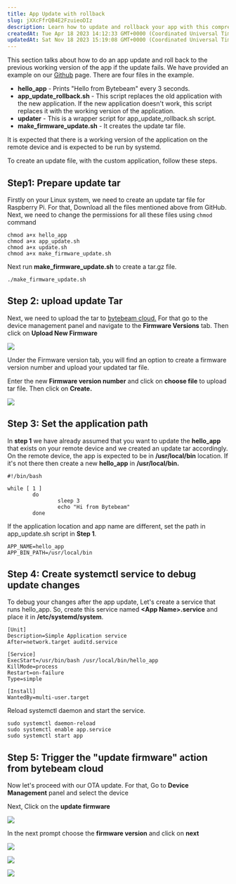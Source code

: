 ```yaml
---
title: App Update with rollback
slug: jXXcFfrQB4E2FzuieoDIz
description: Learn how to update and rollback your app with this comprehensive document. It includes step-by-step instructions and an example on GitHub with four essential files. Discover how to set the application path, integrate it with systemd, create an update tar
createdAt: Tue Apr 18 2023 14:12:33 GMT+0000 (Coordinated Universal Time)
updatedAt: Sat Nov 18 2023 15:19:08 GMT+0000 (Coordinated Universal Time)
---
```


This section talks about how to do an app update and roll back to the previous working version of the app if the update fails. We have provided an example on our [Github](https://github.com/bytebeamio/uplink/tree/main/examples/rpi/updates/app_update_rollback) page. There are four files in the example.

- **hello\_app** - Prints "Hello from Bytebeam" every 3 seconds.
- **app\_update\_rollback.sh** - This script replaces the old application with the new application. If the new application doesn't work, this script replaces it with the working version of the application.
- **updater** - This is a wrapper script for app\_update\_rollback.sh script.
- **make\_firmware\_update.sh** - It creates the update tar file.

It is expected that there is a working version of the application on the remote device and is expected to be run by systemd.

To create an update file, with the custom application, follow these steps.

## Step1: Prepare update tar

Firstly on your Linux system, we need to create an update tar file for Raspberry Pi. For that, Download all the files mentioned above from GitHub. Next, we need to change the permissions for all these files using `chmod` command

```shell
chmod a+x hello_app
chmod a+x app_update.sh
chmod a+x update.sh
chmod a+x make_firmware_update.sh 
```

Next run **make\_firmware\_update.sh** to create a tar.gz file.

```shell
./make_firmware_update.sh
```

## Step 2: upload update Tar

Next, we need to upload the tar to [bytebeam cloud.](https://cloud.bytebeam.io/) For that go to the device management panel and navigate to the **Firmware Versions** tab. Then click on **Upload New Firmware**

![](/assets/fMbfI0lXT9lFhIIRrYdAH_linuxdocsupdaterollback2.png)


Under the Firmware version tab, you will find an option to create a firmware version number and upload your updated tar file.

Enter the new **Firmware version number**  and click on **choose file** to upload tar file. Then click on **Create.**&#x20;

![](/assets/mfmYWY5U600UFfpMEUZyP_linuxdocsupdaterollback6.png)

## Step 3: Set the application path

In **step 1** we have already assumed that you want to update the **hello\_app** that exists on your remote device and we created an update tar accordingly. On the remote device, the app is expected to be in **/usr/local/bin** location. If it's not there then create a new **hello\_app** in **/usr/local/bin.**

```shell
#!/bin/bash

while [ 1 ]
        do
                sleep 3
                echo "Hi from Bytebeam"
        done
```

If the application location and app name are different, set the path in app\_update.sh script in **Step 1**.&#x20;

```shell
APP_NAME=hello_app
APP_BIN_PATH=/usr/local/bin
```

## Step 4: Create systemctl service to debug update changes

To debug your changes after the app update, Let's create a service that runs hello\_app. So, create this service named **\<App Name>.service** and place it in **/etc/systemd/system**.

```none
[Unit]
Description=Simple Application service
After=network.target auditd.service

[Service]
ExecStart=/usr/bin/bash /usr/local/bin/hello_app
KillMode=process
Restart=on-failure
Type=simple

[Install]
WantedBy=multi-user.target
```

Reload systemctl daemon and start the service.

```shell
sudo systemctl daemon-reload 
sudo systemctl enable app.service
sudo systemctl start app 
```

## Step 5: Trigger the "update firmware" action from bytebeam cloud&#x20;

Now let's proceed with our OTA update. For that, Go to **Device Management** panel and select the device

Next, Click on the **update firmware**

![](/assets/6MlngSr12A-IQ9xnVu2Ow_linuxdocsupdate12.png)

In the next prompt choose the **firmware version** and click on **next**

![](/assets/IRYTv7pEt3OfONJJYMXzZ_linuxdocsupdaterollback8.png)



![](/assets/2AUrhHP6FiObrszaHFsNC_linuxdocsupdate16.png)

![](/assets/oJ308k_0GHR1bQgBYuw5V_linuxdocsupdate17.png)


